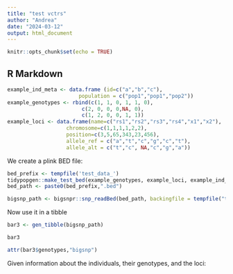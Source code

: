 ```yaml
---
title: "test vctrs"
author: "Andrea"
date: "2024-03-12"
output: html_document
---
```


```r
knitr::opts_chunk$set(echo = TRUE)
```

## R Markdown

```r
example_ind_meta <- data.frame (id=c("a","b","c"),
                       population = c("pop1","pop1","pop2"))
example_genotypes <- rbind(c(1, 1, 0, 1, 1, 0), 
                        c(2, 0, 0, 0,NA, 0), 
                        c(1, 2, 0, 0, 1, 1))
example_loci <- data.frame(name=c("rs1","rs2","rs3","rs4","x1","x2"),
                   chromosome=c(1,1,1,1,2,2),
                   position=c(3,5,65,343,23,456),
                   allele_ref = c("a","t","c","g","c","t"),
                   allele_alt = c("t","c", NA,"c","g","a"))
```

We create a plink BED file:
```r
bed_prefix <- tempfile('test_data_')
tidypopgen::make_test_bed(example_genotypes, example_loci, example_ind_meta, bed_prefix)
bed_path <- paste0(bed_prefix,".bed")

```

```r
bigsnp_path <- bigsnpr::snp_readBed(bed_path, backingfile = tempfile("test_bigfile_"))

```


Now use it in a tibble

```r
bar3 <- gen_tibble(bigsnp_path)
```

```r
bar3

```


```r
attr(bar3$genotypes,"bigsnp")

```

Given information about the individuals, their genotypes, and the loci:
